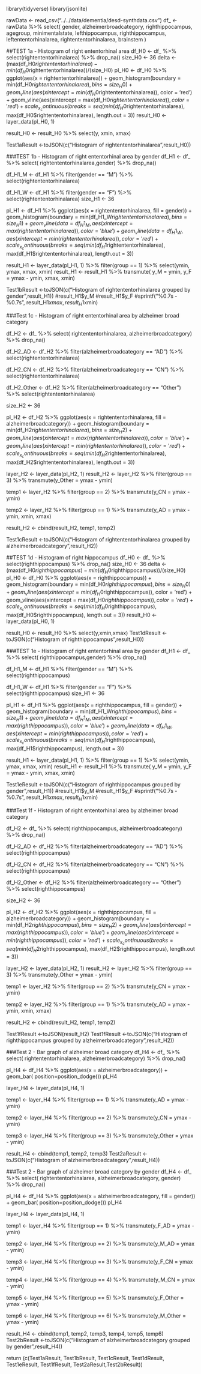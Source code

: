 library(tidyverse)
library(jsonlite)

rawData <- read_csv("../../data/dementia/desd-synthdata.csv")
df_ <- rawData %>%
  select(
    gender, alzheimerbroadcategory, righthippocampus,
    agegroup, minimentalstate,
    lefthippocampus, righthippocampus,
    leftententorhinalarea, rightententorhinalarea,
    brainstem
    )

##TEST 1a - Histogram of right ententorhinal area
df_H0 <- df_ %>%
  select(rightententorhinalarea) %>%
  drop_na()
size_H0 <- 36
delta <- (max(df_H0$rightententorhinalarea) - min(df_H0$rightententorhinalarea))/(size_H0)
pl_H0 <- df_H0 %>%
  ggplot(aes(x = rightententorhinalarea)) +
  geom_histogram(boundary = min(df_H0$rightententorhinalarea), bins = size_H0) +
  geom_vline(aes(xintercept = min(df_H0$rightententorhinalarea)), color = 'red') +
  geom_vline(aes(xintercept = max(df_H0$rightententorhinalarea)), color = 'red') +
  scale_x_continuous(breaks = seq(min(df_H0$rightententorhinalarea), max(df_H0$rightententorhinalarea), length.out = 3))
result_H0 <- layer_data(pl_H0, 1)

result_H0 <-  result_H0 %>%
  select(y, xmin, xmax)



Test1aResult <-toJSON(c("Histogram of rightententorhinalarea",result_H0))


###TEST 1b - Histogram of right ententorhinal area by gender
df_H1 <- df_ %>%
  select( rightententorhinalarea,gender) %>%
  drop_na()

df_H1_M <- df_H1 %>%
  filter(gender == "M") %>%
  select(rightententorhinalarea)

df_H1_W <- df_H1 %>%
  filter(gender == "F") %>%
  select(rightententorhinalarea)
size_H1 <- 36

pl_H1 <- df_H1 %>%
  ggplot(aes(x = rightententorhinalarea, fill = gender)) +
  geom_histogram(boundary = min(df_H1_W$rightententorhinalarea), bins = size_H1) +
  geom_vline(data = df_H1_M, aes(xintercept = max(rightententorhinalarea)), color = 'blue') +
  geom_vline(data = df_H1_W, aes(xintercept = min(rightententorhinalarea)), color = 'red') +
    scale_x_continuous(breaks = seq(min(df_H1$rightententorhinalarea), max(df_H1$rightententorhinalarea), length.out = 3))

result_H1 <- layer_data(pl_H1, 1) %>%
  filter(group == 1) %>%
  select(ymin, ymax, xmax, xmin)
result_H1 <- result_H1 %>%
  transmute(
    y_M = ymin,
    y_F = ymax - ymin,
    xmax, xmin)

Test1bResult <-toJSON(c("Histogram of rightententorhinalarea grouped by gender",result_H1))
#result_H1$y_M
#result_H1$y_F
#sprintf("%0.7s - %0.7s", result_H1$xmax, result_H1$xmin)


###Test 1c - Histogram of right ententorhinal area by alzheimer broad category

df_H2 <- df_ %>%
  select(
    rightententorhinalarea,
    alzheimerbroadcategory) %>%
  drop_na()

df_H2_AD <- df_H2 %>%
  filter(alzheimerbroadcategory == "AD") %>%
  select(rightententorhinalarea)

df_H2_CN <- df_H2 %>%
  filter(alzheimerbroadcategory == "CN") %>%
  select(rightententorhinalarea)

df_H2_Other <- df_H2 %>%
  filter(alzheimerbroadcategory == "Other") %>%
  select(rightententorhinalarea)

size_H2 <- 36

pl_H2 <- df_H2 %>%
  ggplot(aes(x = rightententorhinalarea, fill = alzheimerbroadcategory)) +
  geom_histogram(boundary = min(df_H2$rightententorhinalarea), bins = size_H2) +
  geom_vline(aes(xintercept = max(rightententorhinalarea)), color = 'blue') +
  geom_vline(aes(xintercept = min(rightententorhinalarea)), color = 'red') +
    scale_x_continuous(breaks = seq(min(df_H2$rightententorhinalarea), max(df_H2$rightententorhinalarea), length.out = 3))

layer_H2 <- layer_data(pl_H2, 1)
result_H2 <- layer_H2 %>%
  filter(group == 3) %>%
  transmute(y_Other = ymax - ymin)

temp1 <- layer_H2 %>%
  filter(group == 2) %>%
  transmute(y_CN = ymax - ymin)

temp2 <- layer_H2 %>%
  filter(group == 1) %>%
  transmute(y_AD = ymax - ymin, xmin, xmax)

result_H2 <- cbind(result_H2, temp1, temp2)

Test1cResult <-toJSON(c("Histogram of rightententorhinalarea grouped by alzheimerbroadcategory",result_H2))


##TEST 1d - Histogram of right hippocampus
df_H0 <- df_ %>%
  select(righthippocampus) %>%
  drop_na()
size_H0 <- 36
delta <- (max(df_H0$righthippocampus) - min(df_H0$righthippocampus))/(size_H0)
pl_H0 <- df_H0 %>%
  ggplot(aes(x = righthippocampus)) +
  geom_histogram(boundary = min(df_H0$righthippocampus), bins = size_H0) +
  geom_vline(aes(xintercept = min(df_H0$righthippocampus)), color = 'red') +
  geom_vline(aes(xintercept = max(df_H0$righthippocampus)), color = 'red') +
  scale_x_continuous(breaks = seq(min(df_H0$righthippocampus), max(df_H0$righthippocampus), length.out = 3))
result_H0 <- layer_data(pl_H0, 1)

result_H0 <-  result_H0 %>%
  select(y,xmin,xmax)
Test1dResult <-toJSON(c("Histogram of righthippocampus",result_H0))



###TEST 1e - Histogram of right ententorhinal area by gender
df_H1 <- df_ %>%
  select( righthippocampus,gender) %>%
  drop_na()

df_H1_M <- df_H1 %>%
  filter(gender == "M") %>%
  select(righthippocampus)

df_H1_W <- df_H1 %>%
  filter(gender == "F") %>%
  select(righthippocampus)
size_H1 <- 36

pl_H1 <- df_H1 %>%
  ggplot(aes(x = righthippocampus, fill = gender)) +
  geom_histogram(boundary = min(df_H1_W$righthippocampus), bins = size_H1) +
  geom_vline(data = df_H1_M, aes(xintercept = max(righthippocampus)), color = 'blue') +
  geom_vline(data = df_H1_W, aes(xintercept = min(righthippocampus)), color = 'red') +
    scale_x_continuous(breaks = seq(min(df_H1$righthippocampus), max(df_H1$righthippocampus), length.out = 3))

result_H1 <- layer_data(pl_H1, 1) %>%
  filter(group == 1) %>%
  select(ymin, ymax, xmax, xmin)
result_H1 <- result_H1 %>%
  transmute(
    y_M = ymin,
    y_F = ymax - ymin,
    xmax, xmin)

Test1eResult <-toJSON(c("Histogram of righthippocampus grouped by gender",result_H1))
#result_H1$y_M
#result_H1$y_F
#sprintf("%0.7s - %0.7s", result_H1$xmax, result_H1$xmin)


###Test 1f - Histogram of right ententorhinal area by alzheimer broad category

df_H2 <- df_ %>%
  select(
    righthippocampus,
    alzheimerbroadcategory) %>%
  drop_na()

df_H2_AD <- df_H2 %>%
  filter(alzheimerbroadcategory == "AD") %>%
  select(righthippocampus)

df_H2_CN <- df_H2 %>%
  filter(alzheimerbroadcategory == "CN") %>%
  select(righthippocampus)

df_H2_Other <- df_H2 %>%
  filter(alzheimerbroadcategory == "Other") %>%
  select(righthippocampus)

size_H2 <- 36

pl_H2 <- df_H2 %>%
  ggplot(aes(x = righthippocampus, fill = alzheimerbroadcategory)) +
  geom_histogram(boundary = min(df_H2$righthippocampus), bins = size_H2) +
  geom_vline(aes(xintercept = max(righthippocampus)), color = 'blue') +
  geom_vline(aes(xintercept = min(righthippocampus)), color = 'red') +
    scale_x_continuous(breaks = seq(min(df_H2$righthippocampus), max(df_H2$righthippocampus), length.out = 3))

layer_H2 <- layer_data(pl_H2, 1)
result_H2 <- layer_H2 %>%
  filter(group == 3) %>%
  transmute(y_Other = ymax - ymin)

temp1 <- layer_H2 %>%
  filter(group == 2) %>%
  transmute(y_CN = ymax - ymin)

temp2 <- layer_H2 %>%
  filter(group == 1) %>%
  transmute(y_AD = ymax - ymin, xmin, xmax)

result_H2 <- cbind(result_H2, temp1, temp2)

Test1fResult <-toJSON(result_H2)
Test1fResult <-toJSON(c("Histogram of righthippocampus grouped by alzheimerbroadcategory",result_H2))



###Test 2 - Bar graph of alzheimer broad category
df_H4 <- df_ %>%
  select(
    rightententorhinalarea,
    alzheimerbroadcategory) %>%
  drop_na()

pl_H4 <- df_H4 %>%
  ggplot(aes(x = alzheimerbroadcategory)) +
  geom_bar( position=position_dodge())
pl_H4

layer_H4 <- layer_data(pl_H4, 1)

temp1 <- layer_H4 %>%
  filter(group == 1) %>%
  transmute(y_AD = ymax - ymin)

temp2 <- layer_H4 %>%
  filter(group == 2) %>%
  transmute(y_CN = ymax - ymin)

temp3 <- layer_H4 %>%
  filter(group == 3) %>%
  transmute(y_Other = ymax - ymin)

result_H4 <- cbind(temp1, temp2, temp3)
Test2aResult <-toJSON(c("Histogram of alzheimerbroadcategory",result_H4))



###Test 2 - Bar graph of alzheimer broad category by gender
df_H4 <- df_ %>%
  select(
    rightententorhinalarea,
    alzheimerbroadcategory,
    gender) %>%
  drop_na()


pl_H4 <- df_H4 %>%
  ggplot(aes(x = alzheimerbroadcategory, fill = gender)) +
  geom_bar( position=position_dodge())
pl_H4

layer_H4 <- layer_data(pl_H4, 1)

temp1 <- layer_H4 %>%
  filter(group == 1) %>%
  transmute(y_F_AD = ymax - ymin)

temp2 <- layer_H4 %>%
  filter(group == 2) %>%
  transmute(y_M_AD = ymax - ymin)

temp3 <- layer_H4 %>%
  filter(group == 3) %>%
  transmute(y_F_CN = ymax - ymin)

temp4 <- layer_H4 %>%
  filter(group == 4) %>%
  transmute(y_M_CN = ymax - ymin)

temp5 <- layer_H4 %>%
  filter(group == 5) %>%
  transmute(y_F_Other = ymax - ymin)

temp6 <- layer_H4 %>%
  filter(group == 6) %>%
  transmute(y_M_Other = ymax - ymin)

result_H4 <- cbind(temp1, temp2, temp3, temp4, temp5, temp6)
Test2bResult <-toJSON(c("Histogram of alzheimerbroadcategory grouped by gender",result_H4))


 return (c(Test1aResult, Test1bResult, Test1cResult, Test1dResult, Test1eResult, Test1fResult, Test2aResult,Test2bResult))
